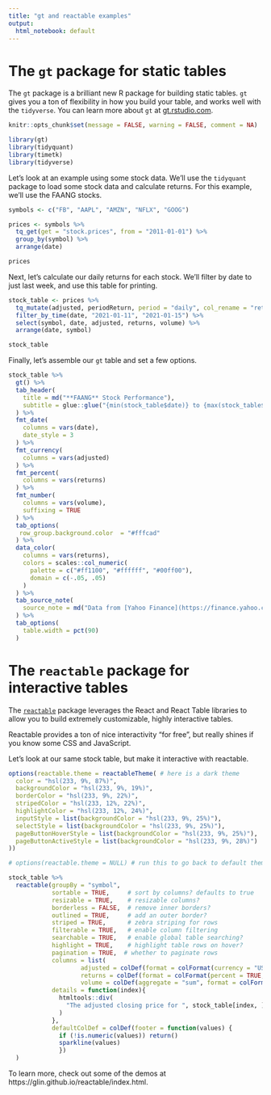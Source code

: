 ```yaml
---
title: "gt and reactable examples"
output:
  html_notebook: default
---
```


# The `gt` package for static tables

The `gt` package is a brilliant new R package for building static tables. `gt` gives you a ton of flexibility in how you build your table, and works well with the `tidyverse`. You can learn more about `gt` at [gt.rstudio.com](https://gt.rstudio.com/).


```r
knitr::opts_chunk$set(message = FALSE, warning = FALSE, comment = NA)

library(gt)
library(tidyquant)
library(timetk)
library(tidyverse)
```


Let's look at an example using some stock data. We'll use the `tidyquant` package to load some stock data and calculate returns. For this example, we'll use the FAANG stocks.

```r
symbols <- c("FB", "AAPL", "AMZN", "NFLX", "GOOG")

prices <- symbols %>% 
  tq_get(get = "stock.prices", from = "2011-01-01") %>% 
  group_by(symbol) %>% 
  arrange(date)

prices
```

Next, let's calculate our daily returns for each stock. We'll filter by date to just last week, and use this table for printing.

```r
stock_table <- prices %>% 
  tq_mutate(adjusted, periodReturn, period = "daily", col_rename = "returns") %>% 
  filter_by_time(date, "2021-01-11", "2021-01-15") %>% 
  select(symbol, date, adjusted, returns, volume) %>%
  arrange(date, symbol)

stock_table
```

Finally, let's assemble our `gt` table and set a few options.

```r
stock_table %>% 
  gt() %>% 
  tab_header(
    title = md("**FAANG** Stock Performance"),
    subtitle = glue::glue("{min(stock_table$date)} to {max(stock_table$date)}")
  ) %>% 
  fmt_date(
    columns = vars(date),
    date_style = 3
  ) %>% 
  fmt_currency(
    columns = vars(adjusted)
  ) %>% 
  fmt_percent(
    columns = vars(returns)
  ) %>% 
  fmt_number(
    columns = vars(volume),
    suffixing = TRUE
  ) %>% 
  tab_options(
   row_group.background.color  = "#fffcad"
  ) %>% 
  data_color(
    columns = vars(returns),
    colors = scales::col_numeric(
      palette = c("#ff1100", "#ffffff", "#00ff00"),
      domain = c(-.05, .05)
    )
  ) %>% 
  tab_source_note(
    source_note = md("Data from [Yahoo Finance](https://finance.yahoo.com/) via the [tidyquant](https://business-science.github.io/tidyquant/) R package.")
  ) %>% 
  tab_options(
    table.width = pct(90)
  )
```


# The `reactable` package for interactive tables

The [`reactable`](https://glin.github.io/reactable/index.html) package leverages the React and React Table libraries to allow you to build extremely customizable, highly interactive tables.

Reactable provides a ton of nice interactivity "for free", but really shines if you know some CSS and JavaScript.

Let's look at our same stock table, but make it interactive with reactable.

```r
options(reactable.theme = reactableTheme( # here is a dark theme
  color = "hsl(233, 9%, 87%)",
  backgroundColor = "hsl(233, 9%, 19%)",
  borderColor = "hsl(233, 9%, 22%)",
  stripedColor = "hsl(233, 12%, 22%)",
  highlightColor = "hsl(233, 12%, 24%)",
  inputStyle = list(backgroundColor = "hsl(233, 9%, 25%)"),
  selectStyle = list(backgroundColor = "hsl(233, 9%, 25%)"),
  pageButtonHoverStyle = list(backgroundColor = "hsl(233, 9%, 25%)"),
  pageButtonActiveStyle = list(backgroundColor = "hsl(233, 9%, 28%)")
))

# options(reactable.theme = NULL) # run this to go back to default theme

stock_table %>%
  reactable(groupBy = "symbol",
            sortable = TRUE,     # sort by columns? defaults to true
            resizable = TRUE,    # resizable columns?
            borderless = FALSE,  # remove inner borders?
            outlined = TRUE,     # add an outer border?
            striped = TRUE,      # zebra striping for rows
            filterable = TRUE,   # enable column filtering
            searchable = TRUE,   # enable global table searching?
            highlight = TRUE,    # highlight table rows on hover?
            pagination = TRUE,  # whether to paginate rows
            columns = list(
                    adjusted = colDef(format = colFormat(currency = "USD")),
                    returns = colDef(format = colFormat(percent = TRUE, digits = 2)),
                    volume = colDef(aggregate = "sum", format = colFormat(digits = 0))),
            details = function(index){
              htmltools::div(
                "The adjusted closing price for ", stock_table[index, ]$symbol, " on ", stock_table[index, ]$date, " was $", round(stock_table[index, ]$adjusted, 2), ", representing a ", round(stock_table[index, ]$returns*100, 2), "% change from the previous value."
              )
            },
            defaultColDef = colDef(footer = function(values) {
              if (!is.numeric(values)) return()
              sparkline(values)
              })
  )
```

To learn more, check out some of the demos at https://glin.github.io/reactable/index.html.
